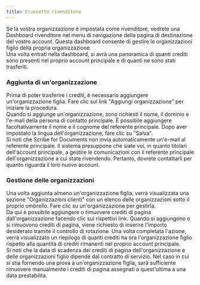 ```yaml
---
title: Cruscotto rivenditore
---
```



Se la vostra organizzazione è impostata come rivenditore, vedrete una Dashboard rivenditore nel menu di navigazione della pagina di destinazione del vostro account. Questa dashboard consente di gestire le organizzazioni figlio della propria organizzazione.  
Una volta entrati nella dashboard, si avrà una panoramica di quanti crediti sono presenti nel proprio account principale e di quanti ne sono stati trasferiti.

### Aggiunta di un'organizzazione

Prima di poter trasferire i crediti, è necessario aggiungere un'organizzazione figlia. Fare clic sul link "Aggiungi organizzazione" per iniziare la procedura.  
Quando si aggiunge un'organizzazione, sono richiesti il nome, il dominio e l'e-mail della persona di contatto principale. È possibile aggiungere facoltativamente il nome e il cognome del referente principale. Dopo aver impostato la lingua dell'organizzazione, fare clic su "Salva".  
Si noti che Scribe for Documents non invia automaticamente un'e-mail al referente principale. Il sistema presuppone che siate voi, in quanto titolari dell'account principale, a gestire le comunicazioni con il referente principale dell'organizzazione a cui state rivendendo. Pertanto, dovrete contattarli per quanto riguarda il loro nuovo account.

### Gestione delle organizzazioni

Una volta aggiunta almeno un'organizzazione figlia, verrà visualizzata una sezione "Organizzazioni clienti" con un elenco delle organizzazioni sotto il proprio ombrello. Fare clic su un'organizzazione per gestirla.   
Da qui è possibile aggiungere o rimuovere crediti di pagina dall'organizzazione facendo clic sui rispettivi link. Quando si aggiungono o si rimuovono crediti di pagina, viene richiesto di inserire l'importo desiderato tramite il controllo di rotazione. Una volta completata l'azione, verrà visualizzato un riepilogo di quanti crediti ha ora l'organizzazione figlio rispetto alla quantità di crediti rimanenti nel proprio account principale.  
Si noti che la data di scadenza dei crediti di pagina dell'organizzazione e delle organizzazioni figlio dipende dal contratto di servizio. Nel caso in cui si stia fornendo una prova a un'organizzazione figlia, sarà sufficiente rimuovere manualmente i crediti di pagina assegnati a quest'ultima a una data prestabilita.